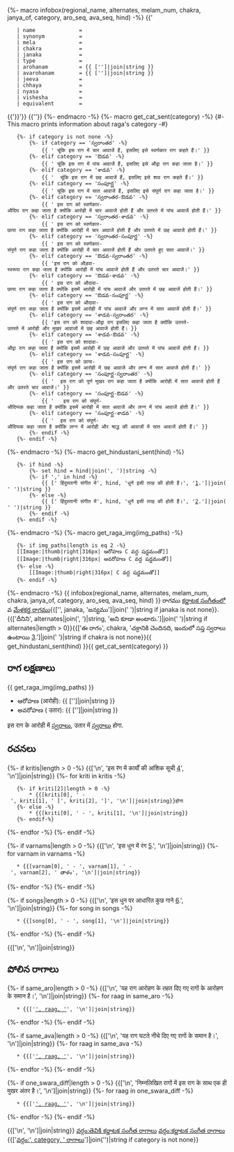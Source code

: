 {%- macro infobox(regional_name, alternates, melam_num, chakra, janya_of, category, aro_seq, ava_seq, hind) -%}
{{'{{Infobox ragam'}}
	| name          	= {{regional_name}}
	| synonym	    	= {{alternates|join(', ') if alternates}}
	| mela          	= {{melam_num if melam_num is not none}}
	| chakra        	= {{chakra if chakra is not none}}
	| janaka        	= {{janya_of if janya_of is not none}}
	| type          	= {{category if category is not none}}
	| arohanam      	= {{ ['{{svaraC|', aro_seq, '}}']|join|string }} 
	| avarohanam    	= {{ ['{{svaraC|', ava_seq, '}}']|join|string }}
	| jeeva         	=
	| chhaya        	=
	| nyasa         	=
	| vishesha      	= 
	| equivalent  		= {{hind|join(', ') if hind is not none}}
{{'}}'}}
{{'{{कार्नाटिक संगीत धुनों}}'}}
{%- endmacro -%}
{%- macro get_cat_sent(category) -%}
{#- This macro prints information about raga's category -#}
	{%- if category is not none -%}
		{%- if category == 'స్వరాంతర' -%}
			{{ ' चूंकि इस राग में चार आवाजें हैं, इसलिए इसे स्वर्णकार राग कहते हैं।' }}
		{%- elif category == 'ఔడవ' -%}
			{{ ' चूंकि इस राग में पांच आवाजें हैं, इसलिए इसे औद्वा राग कहा जाता है।' }}
		{%- elif category == 'శాడవ' -%}
			{{ '  चूंकि इस राग में छह आवाजें हैं, इसलिए इसे शाव राग कहते हैं।' }}
		{%- elif category == 'సంపూర్ణ' -%}
			{{ ' चूंकि इस राग में सात आवाजें हैं, इसलिए इसे संपूर्ण राग कहा जाता है।' }}
		{%- elif category == 'స్వరాంతర-ఔడవ' -%}
			{{ ' इस राग को स्वर्णकार-औदिघ राग कहा जाता है क्योंकि आरोही में चार आवाजें होती हैं और उतरते में पांच आवाजें होती हैं।' }}
		{%- elif category == 'స్వరాంతర-శాడవ' -%}
			{{ ' इस राग को स्वर्णकार-छाया राग कहा जाता है क्योंकि आरोही में चार आवाजें होती हैं और उतरते में छह आवाजें होती हैं।' }}
		{%- elif category == 'స్వరాంతర-సంపూర్ణ' -%}
			{{ ' इस राग को स्वर्णकार-संपूर्ण राग कहा जाता है क्योंकि आरोही में चार आवाजें होती हैं और उतरते हुए सात आवाजें।' }}
		{%- elif category == 'ఔడవ-స్వరాంతర' -%}
			{{ 'इस राग को औड़वा-स्वरूपा राग कहा जाता है क्योंकि आरोही में पांच आवाजें होती हैं और उतरते चार आवाजें।' }}
		{%- elif category == 'ఔడవ-శాడవ' -%}
			{{ ' इस राग को औदावा-छाया राग कहा जाता है क्योंकि इसमें आरोही में पांच आवाजें और उतरते में छह आवाजें होती हैं।' }}
		{%- elif category == 'ఔడవ-సంపూర్ణ' -%}
			{{ ' इस राग को औदावा-संपूर्ण राग कहा जाता है क्योंकि इसमें आरोही में पांच आवाजें और लग्न में सात आवाजें होती हैं।' }}
		{%- elif category == 'శాడవ-స్వరాంతర' -%}
			{{ 'इस राग को शादावा-औद्वा राग इसलिए कहा जाता है क्योंकि उतरते-उतरते में आरोही और मुखर आवाजों में छह आवाजें होती हैं। }}
		{%- elif category == 'శాడవ-ఔడవ' -%}
			{{ ' इस राग को शादावा-औद्वा राग कहा जाता है क्योंकि इसमें आरोही में छह आवाजें और उतरते में पांच आवाजें होती हैं। }}		
		{%- elif category == 'శాడవ-సంపూర్ణ' -%}
			{{ ' इस राग को छाया-संपूर्ण राग कहा जाता है क्योंकि इसमें आरोही में छह आवाजें और लग्न में सात आवाजें होती हैं।' }}
		{%- elif category == 'సంపూర్ణ-స్వరాంతర' -%}
			{{ '  इस राग को पूर्ण मुखर राग कहा जाता है क्योंकि आरोही में सात आवाजें होती हैं और उतरते चार आवाजें।' }}
		{%- elif category == 'సంపూర్ణ-ఔడవ' -%}
			{{ '   इस राग को संपूर्ण-औदिप्पक कहा जाता है क्योंकि इसमें आरोही में सात आवाजें और लग्न में पांच आवाजें होती हैं।' }}
		{%- elif category == 'సంపూర్ణ-శాడవ' -%}
			{{ '  इस राग को संपूर्ण-औदिप्पक कहा जाता है क्योंकि लग्न में आरोही और श्राद्ध की आवाजों में सात आवाजें होती हैं।' }}
		{%- endif -%}
	{%- endif -%}
{%- endmacro -%}
{%- macro get_hindustani_sent(hind) -%}
	{%- if hind -%}
		{%- set hind = hind|join(', ')|string -%}
		{%- if ',' in hind -%}
			{{ [' हिंदुस्तानी संगीत में', hind, 'धुनें इसी तरह की होती हैं।', '[https://karnatik.com/hcragatable.shtml].']|join(' ')|string }}	
		{%- else -%}
			{{ [' हिंदुस्तानी संगीत में', hind, 'धुनें इसी तरह की होती हैं।', '[https://karnatik.com/hcragatable.shtml].']|join(' ')|string }}		
		{%- endif -%}	
	{%- endif -%}	
{%- endmacro -%}
{%- macro get_raga_img(img_paths) -%}
	{%- if img_paths|length is eq 2 -%}
	[[Image:{{img_paths[0]}}|thumb|right|316px|''{{regional_name}}'' ఆరోహణ C వద్ద షడ్జమంతో]]
	[[Image:{{img_paths[1]}}|thumb|right|316px|''{{regional_name}}'' అవరోహణ C వద్ద షడ్జమంతో]]
	{%- else -%}
		[[Image:{{img_paths[0]}}|thumb|right|316px|''{{regional_name}}'' C వద్ద షడ్జమంతో]]
	{%- endif -%}
{%- endmacro -%}
{{ infobox(regional_name, alternates, melam_num, chakra, janya_of, category, aro_seq, ava_seq, hind) }}
'''{{regional_name}}''' రాగము [[కర్ణాటక సంగీతం]]లో {{melam_num if melam_num is not none else janaka_melam}}వ [[మేళకర్త రాగము]]{{['', janaka, 'జన్యము']|join(' ')|string if janaka is not none}}. {{['దీనిని', alternates|join(', ')|string, 'అని కూడా అంటారు.']|join(' ')|string if alternates|length > 0}}{{['ఈ రాగం', chakra, 'చక్రానికి చెందినది, ఇందులో సప్త స్వరాలు ఉంటాయి [https://en.wikipedia.org/wiki/Melakarta].']|join(' ')|string if chakra is not none}}{{ get_hindustani_sent(hind) }}{{ get_cat_sent(category) }}


==రాగ లక్షణాలు==
{{ get_raga_img(img_paths) }}

* ఆరోహణ (आरोही): {{ ['{{svaraC|', aro_seq, '}}']|join|string }} 
* అవరోహణ ( उतार): {{ ['{{svaraC|', ava_seq, '}}']|join|string }}

इस राग के आरोही में {{aro_swaras|join(', ')}} [[స్వరాలు]], उतार  में {{ava_swaras|join(', ')}} [[స్వరాలు]] होगा.

==రచనలు==
{%- if kritis|length > 0 -%}
{{['\n', 'इस ̈रग में कार्यों की आंशिक सूची [https://github.com/ssrihari/ragavardhini/blob/master/ragas/kritis.psv]', '\n']|join|string}}
{%- for kriti in kritis -%}
	{%- if kriti[2]|length > 0 -%}
		* {{[kriti[0], ' - ', kriti[1], ' [', kriti[2], ']', '\n']|join|string}}होगा
	{%- else -%}
		* {{[kriti[0], ' - ', kriti[1], '\n']|join|string}}
	{%- endif-%}
{%- endfor -%}
{%- endif -%}

{%- if varnams|length > 0 -%}
{{['\n', 'इस धुन में रंग [http://www.carnatica.in/kriti/varnamlist.htm].', '\n']|join|string}}
{%- for varnam in varnams -%}
	* {{[varnam[0], ' - ', varnam[1], ' - ', varnam[2], ' తాళం', '\n']|join|string}}
{%- endfor -%}
{%- endif -%}


{%- if songs|length > 0 -%}
{{['\n', 'इस धुन पर आधारित कुछ गाने [http://rksanka.tripod.com/music/rslist.html].', '\n']|join|string}}
{%- for song in songs -%}
	* {{[song[0], ' - ', song[1], '\n']|join|string}}
{%- endfor -%}
{%- endif -%}

{{['\n', '\n']|join|string}}

==పోలిన రాగాలు==
{%- if same_aro|length > 0 -%}
{{['\n', 'यह राग आरोहण के तहत दिए गए रागों के आरोहण के समान है।', '\n']|join|string}}
{%- for raag in same_aro -%}
	* {{['[[', raag, ']]', '\n']|join|string}}
{%- endfor -%}
{%- endif -%}

{%- if same_ava|length > 0 -%}
{{['\n', 'यह राग घटते नीचे दिए गए रागों के समान है।', '\n']|join|string}}
{%- for raag in same_ava -%}
	* {{['[[', raag, ']]', '\n']|join|string}}
{%- endfor -%}
{%- endif -%}

{%- if one_swara_diff|length > 0 -%}
{{['\n', 'निम्नलिखित रागों में इस राग के साथ एक ही मुखर अंतर है।', '\n']|join|string}}
{%- for raag in one_swara_diff -%}
	* {{['[[', raag, ']]', '\n']|join|string}}
{%- endfor -%}
{%- endif -%}

{{['\n', '\n']|join|string}}
[[వర్గం:తెవికి కర్ణాటక సంగీత రాగాలు]]
[[వర్గం:కర్ణాటక సంగీత రాగాలు]]
{{['[[వర్గం:', category, ' రాగాలు]]']|join('')|string if category is not none}}

